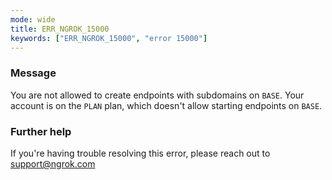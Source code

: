 ```yaml
---
mode: wide
title: ERR_NGROK_15000
keywords: ["ERR_NGROK_15000", "error 15000"]
---
```


### Message

You are not allowed to create endpoints with subdomains on `BASE`. Your account is on the `PLAN` plan, which doesn't allow starting endpoints on `BASE`.

### Further help

If you're having trouble resolving this error, please reach out to [support@ngrok.com](mailto:support@ngrok.com?subject=Help%20with%20ERR_NGROK_15000)
